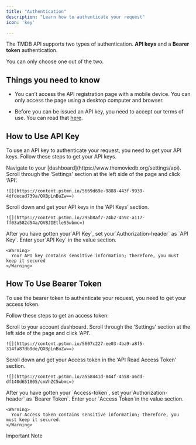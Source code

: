 ```yaml
---
title: "Authentication"
description: "Learn how to authenticate your request"
icon: 'key'

---
```


The TMDB API supports two types of authentication. **API keys** and a **Bearer token** authentication.

You can only choose one out of the two.

[​](https://starlight.mintlify.app/api-reference/authentication#things-you-need-to-know)
Things you need to know
-----------------------

* You can’t access the API registration page with a mobile device. You can only access the page using a desktop computer and browser.

* Before you can be issued an API key, you need to accept our terms of use. You can read that [here](https://www.themoviedb.org/api-terms-of-use).

[​](https://starlight.mintlify.app/api-reference/authentication#how-to-use-api-key)
How to Use API Key
------------------

To use an API key to authenticate your request, you need to get your API keys. Follow these steps to get your API keys.

<Steps>
  <Step title="Step 1">
    Navigate to your [dashboard](https://www.themoviedb.org/settings/api).
  </Step>

  <Step title="Step 2">
    Scroll through the ‘Settings’ section at the left side of the page and click ‘API’.

    ![](https://content.pstmn.io/5669d69e-9888-443f-9939-4dfdecad739a/QXBpLnBuZw==)
  </Step>

  <Step title="Step 3">
    Scroll down and get your API keys in the ‘API Keys’ section.

    ![](https://content.pstmn.io/295b8af7-24b2-4b9c-a117-ff03a582d54a/QVBJIEtleS5wbmc=)
  </Step>

  <Step title="Step 4">
    After you have gotten your⁣⁣`API Key`, set your`Authorization-header` as `API Key`.
  </Step>

  <Step>
    Enter your`API Key` in the value section.

    <Warning>
      Your API key contains sensitive information; therefore, you must keep it secured
    </Warning>
  </Step>
</Steps>

[​](https://starlight.mintlify.app/api-reference/authentication#how-to-use-bearer-token)
How To Use Bearer Token
-----------------------

To use the bearer token to authenticate your request, you need to get your access token.

Follow these steps to get an access token:

<Steps>
  <Step title="Step 1">
    Scroll to your account dashboard.
  </Step>

  <Step title="Step 2">
    Scroll through the ‘Settings’ section at the left side of the page and click ‘API’.

    ![](https://content.pstmn.io/5607c227-ee03-4ba9-a8f5-314fa87db9de/QXBpLnBuZw==)
  </Step>

  <Step title="Step 3">
    Scroll down and get your Access token in the ‘API Read Access Token’ section.

    ![](https://content.pstmn.io/a558441d-844f-4a58-a6dd-df140d651805/cmVhZC5wbmc=)
  </Step>

  <Step title="Step 4">
    After you have gotten your⁣⁣ `Access-token`, set your`Authorization-header` as `Bearer Token`.
  </Step>

  <Step title="Step 5">
    Enter your `Access Token`in the value section.

    <Warning>
      Your Access token contains sensitive information; therefore, you must keep it secured.
    </Warning>
  </Step>
</Steps>

<Note>
  Important Note


</Note>